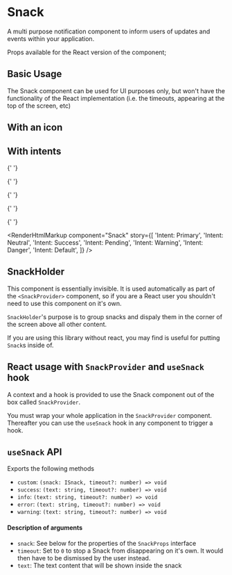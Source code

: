 
<Meta of={SnackStories} />

# Snack

A multi purpose notification component to inform users of updates and events within your application.

Props available for the React version of the component;

<ArgsTable of={Snack} />

## Basic Usage

The Snack component can be used for UI purposes only, but won't have the functionality of the React implementation (i.e. the timeouts, appearing at the top of the screen, etc)

<Canvas of={SnackStories.BasicUsage} />

<RenderHtmlMarkup component="Snack" story="Basic Usage" />

## With an icon

<Canvas of={SnackStories.WithAnIcon} />

<RenderHtmlMarkup component="Snack" story="With an icon" />

## With intents

<Canvas>
  <Story of={SnackStories.IntentPrimary} />

{' '}

<Story of={SnackStories.IntentNeutral} />

{' '}

<Story of={SnackStories.IntentSuccess} />

{' '}

<Story of={SnackStories.IntentPending} />

{' '}

<Story of={SnackStories.IntentWarning} />

{' '}

<Story of={SnackStories.IntentDanger} />

  <Story of={SnackStories.IntentDefault} />
</Canvas>

<RenderHtmlMarkup
  component="Snack"
  story={[
    'Intent: Primary',
    'Intent: Neutral',
    'Intent: Success',
    'Intent: Pending',
    'Intent: Warning',
    'Intent: Danger',
    'Intent: Default',
  ]}
/>

## SnackHolder

This component is essentially invisible. It is used automatically as part of the `<SnackProvider>` component, so if you are a React user you shouldn't need to use this component on it's own.

`SnackHolder`'s purpose is to group snacks and dispaly them in the corner of the screen above all other content.

If you are using this library without react, you may find is useful for putting `Snack`s inside of.

<ArgsTable of={SnackHolder} />

## React usage with `SnackProvider` and `useSnack` hook

A context and a hook is provided to use the Snack component out of the box called `SnackProvider`.

<Canvas of={SnackStories.UseSnackHookExample} />

You must wrap your whole application in the `SnackProvider` component. Thereafter you can use the `useSnack` hook in any component to trigger a hook.

## `useSnack` API

Exports the following methods

- `custom`: `(snack: ISnack, timeout?: number) => void`
- `success`: `(text: string, timeout?: number) => void`
- `info`: `(text: string, timeout?: number) => void`
- `error`: `(text: string, timeout?: number) => void`
- `warning`: `(text: string, timeout?: number) => void`

#### Description of arguments

- `snack`: See below for the properties of the `SnackProps` interface
- `timeout`: Set to `0` to stop a Snack from disappearing on it's own. It would then have to be dismissed by the user instead.
- `text`: The text content that will be shown inside the snack
